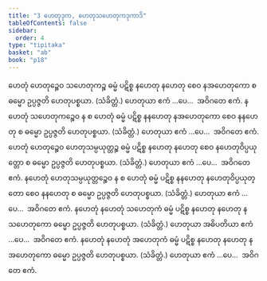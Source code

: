 ```yaml
---
title: "3 ဟေတုဒုက, ဟေတုသဟေတုကဒုကာဒိ"
tableOfContents: false
sidebar:
  order: 4
type: "tipitaka"
basket: "ab"
book: "p18"
---
```



<DynamicBreadcrumb />

<Division number="6" book="p18" e="ch" v="40" p="308">

<Paragraph number="21" book="p18">
ဟေတုံ ဟေတုဉ္စေဝ သဟေတုကဉ္စ ဓမ္မံ ပဋိစ္စ နဟေတု နဟေတု စေဝ နအဟေတုကော စ ဓမ္မော ဥပ္ပဇ္ဇတိ ဟေတုပစ္စယာ. (သံခိတ္တံ.) ဟေတုယာ ဧကံ …ပေ…  အဝိဂတေ ဧကံ.
</Paragraph>

<Paragraph number="22" book="p18">
နဟေတုံ သဟေတုကဉ္စေဝ န စ ဟေတုံ ဓမ္မံ ပဋိစ္စ နနဟေတု နအဟေတုကော စေဝ နနဟေတု စ ဓမ္မော ဥပ္ပဇ္ဇတိ ဟေတုပစ္စယာ. (သံခိတ္တံ.) ဟေတုယာ ဧကံ …ပေ…  အဝိဂတေ ဧကံ.
</Paragraph>

</Division>
<Division number="7" book="p18" e="ch" v="40" p="309">

<Paragraph number="23" book="p18">
ဟေတုံ ဟေတုဉ္စေဝ ဟေတုသမ္ပယုတ္တဉ္စ ဓမ္မံ ပဋိစ္စ နဟေတု နဟေတု စေဝ နဟေတုဝိပ္ပယုတ္တော စ ဓမ္မော ဥပ္ပဇ္ဇတိ ဟေတုပစ္စယာ. (သံခိတ္တံ.) ဟေတုယာ ဧကံ …ပေ…  အဝိဂတေ ဧကံ.
</Paragraph>

<Paragraph number="24" book="p18">
နဟေတုံ ဟေတုသမ္ပယုတ္တဉ္စေဝ န စ ဟေတုံ ဓမ္မံ ပဋိစ္စ နနဟေတု နဟေတုဝိပ္ပယုတ္တော စေဝ နနဟေတု စ ဓမ္မော ဥပ္ပဇ္ဇတိ ဟေတုပစ္စယာ. (သံခိတ္တံ.) ဟေတုယာ ဧကံ …ပေ…  အဝိဂတေ ဧကံ.
</Paragraph>

</Division>
<Division number="8" book="p18" e="ch" v="40" p="309">

<Paragraph number="25" book="p18">
နဟေတုံ နဟေတုံ သဟေတုကံ ဓမ္မံ ပဋိစ္စ နဟေတု နဟေတု နသဟေတုကော ဓမ္မော ဥပ္ပဇ္ဇတိ ဟေတုပစ္စယာ. (သံခိတ္တံ.) ဟေတုယာ အဓိပတိယာ ဧကံ …ပေ…  အဝိဂတေ ဧကံ.
</Paragraph>

<Paragraph number="26" book="p18">
နဟေတုံ နဟေတုံ အဟေတုကံ ဓမ္မံ ပဋိစ္စ နဟေတု နဟေတု နအဟေတုကော ဓမ္မော ဥပ္ပဇ္ဇတိ ဟေတုပစ္စယာ. (သံခိတ္တံ.) ဟေတုယာ ဧကံ …ပေ…  အဝိဂတေ ဧကံ.
</Paragraph>
</Division>